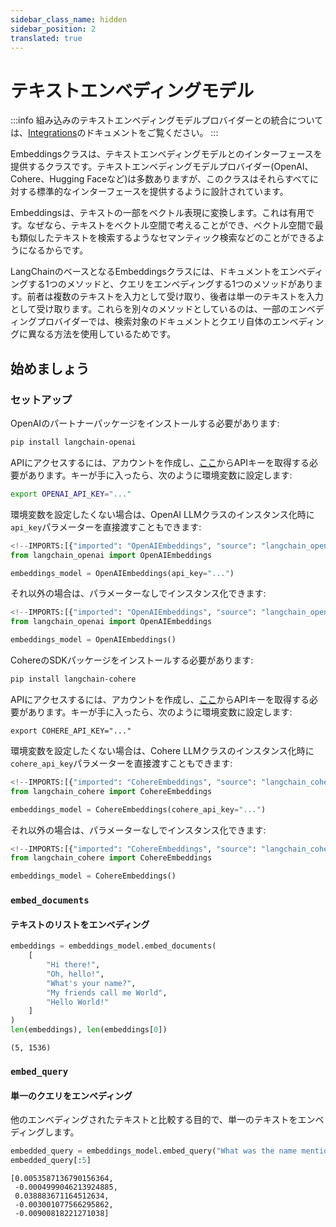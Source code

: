 ```yaml
---
sidebar_class_name: hidden
sidebar_position: 2
translated: true
---
```


# テキストエンベディングモデル

:::info
組み込みのテキストエンベディングモデルプロバイダーとの統合については、[Integrations](/docs/integrations/text_embedding/)のドキュメントをご覧ください。
:::

Embeddingsクラスは、テキストエンベディングモデルとのインターフェースを提供するクラスです。テキストエンベディングモデルプロバイダー(OpenAI、Cohere、Hugging Faceなど)は多数ありますが、このクラスはそれらすべてに対する標準的なインターフェースを提供するように設計されています。

Embeddingsは、テキストの一部をベクトル表現に変換します。これは有用です。なぜなら、テキストをベクトル空間で考えることができ、ベクトル空間で最も類似したテキストを検索するようなセマンティック検索などのことができるようになるからです。

LangChainのベースとなるEmbeddingsクラスには、ドキュメントをエンベディングする1つのメソッドと、クエリをエンベディングする1つのメソッドがあります。前者は複数のテキストを入力として受け取り、後者は単一のテキストを入力として受け取ります。これらを別々のメソッドとしているのは、一部のエンベディングプロバイダーでは、検索対象のドキュメントとクエリ自体のエンベディングに異なる方法を使用しているためです。

## 始めましょう

### セットアップ


<Tabs>
  <TabItem value="openai" label="OpenAI" default>
OpenAIのパートナーパッケージをインストールする必要があります:

```bash
pip install langchain-openai
```

APIにアクセスするには、アカウントを作成し、[ここ](https://platform.openai.com/account/api-keys)からAPIキーを取得する必要があります。キーが手に入ったら、次のように環境変数に設定します:

```bash
export OPENAI_API_KEY="..."
```

環境変数を設定したくない場合は、OpenAI LLMクラスのインスタンス化時に`api_key`パラメーターを直接渡すこともできます:

```python
<!--IMPORTS:[{"imported": "OpenAIEmbeddings", "source": "langchain_openai", "docs": "https://api.python.langchain.com/en/latest/embeddings/langchain_openai.embeddings.base.OpenAIEmbeddings.html", "title": "Text embedding models"}]-->
from langchain_openai import OpenAIEmbeddings

embeddings_model = OpenAIEmbeddings(api_key="...")
```

それ以外の場合は、パラメーターなしでインスタンス化できます:

```python
<!--IMPORTS:[{"imported": "OpenAIEmbeddings", "source": "langchain_openai", "docs": "https://api.python.langchain.com/en/latest/embeddings/langchain_openai.embeddings.base.OpenAIEmbeddings.html", "title": "Text embedding models"}]-->
from langchain_openai import OpenAIEmbeddings

embeddings_model = OpenAIEmbeddings()
```

  </TabItem>
  <TabItem value="cohere" label="Cohere">

CohereのSDKパッケージをインストールする必要があります:

```bash
pip install langchain-cohere
```

APIにアクセスするには、アカウントを作成し、[ここ](https://dashboard.cohere.com/api-keys)からAPIキーを取得する必要があります。キーが手に入ったら、次のように環境変数に設定します:

```shell
export COHERE_API_KEY="..."
```

環境変数を設定したくない場合は、Cohere LLMクラスのインスタンス化時に`cohere_api_key`パラメーターを直接渡すこともできます:

```python
<!--IMPORTS:[{"imported": "CohereEmbeddings", "source": "langchain_cohere", "docs": "https://api.python.langchain.com/en/latest/embeddings/langchain_cohere.embeddings.CohereEmbeddings.html", "title": "Text embedding models"}]-->
from langchain_cohere import CohereEmbeddings

embeddings_model = CohereEmbeddings(cohere_api_key="...")
```

それ以外の場合は、パラメーターなしでインスタンス化できます:

```python
<!--IMPORTS:[{"imported": "CohereEmbeddings", "source": "langchain_cohere", "docs": "https://api.python.langchain.com/en/latest/embeddings/langchain_cohere.embeddings.CohereEmbeddings.html", "title": "Text embedding models"}]-->
from langchain_cohere import CohereEmbeddings

embeddings_model = CohereEmbeddings()
```

  </TabItem>
</Tabs>

### `embed_documents`

#### テキストのリストをエンベディング

```python
embeddings = embeddings_model.embed_documents(
    [
        "Hi there!",
        "Oh, hello!",
        "What's your name?",
        "My friends call me World",
        "Hello World!"
    ]
)
len(embeddings), len(embeddings[0])
```

```output
(5, 1536)
```

### `embed_query`

#### 単一のクエリをエンベディング

他のエンベディングされたテキストと比較する目的で、単一のテキストをエンベディングします。

```python
embedded_query = embeddings_model.embed_query("What was the name mentioned in the conversation?")
embedded_query[:5]
```

```output
[0.0053587136790156364,
 -0.0004999046213924885,
 0.038883671164512634,
 -0.003001077566295862,
 -0.00900818221271038]
```
